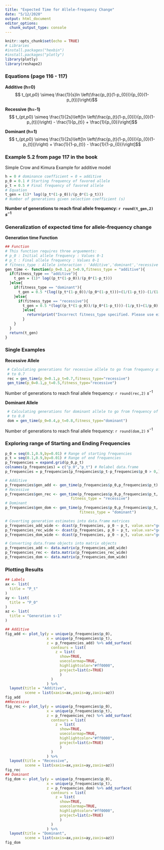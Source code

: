 ```yaml
---
title: "Expected Time for Allele-frequency Change"
date: "5/12/2020"
output: html_document
editor_options: 
  chunk_output_type: console
---
```


```r
knitr::opts_chunk$set(echo = TRUE)
# Libraries
#install.packages("hexbin")
#install.packages("plotly")
library(plotly)
library(reshape2)
```

### Equations (page 116 - 117)

**Additive (h=0)**
$$ t_{pt,p0} \simeq \frac{1}{s}ln \left(\frac{p_{t}(1-p_{0})}{p_{0}(1-p_{t})}\right)$$

**Recessive (h=-1)**
$$ t_{pt,p0} \simeq 
\frac{1}{2s}\left[ln \left(\frac{p_{t}(1-p_{0})}{p_{0}(1-p_{t})}\right) 
- \frac{1}{p_{t}} + \frac{1}{p_{0}}\right]$$

**Dominant (h=1)**
$$ t_{pt,p0} \simeq 
\frac{1}{2s}\left[ln \left(\frac{p_{t}(1-p_{0})}{p_{0}(1-p_{t})}\right) 
+ \frac{1}{1-p_{t}} - \frac{1}{1-p_{0}}\right]$$

### Example 5.2 from page 117 in the book
Simple Crow and Kimura Example for additive model
```r
h = 0 # dominance coefficient = 0 = additive
p_0 = 0.1 # Starting frequency of favored allele 
p_t = 0.5 # Final frequency of favored allele
# Equation
t_gen = (1)* log((p_t*(1-p_0))/(p_0*(1-p_t)))
# Number of generations given selection coefficient (s)
```
**Number of generations to reach final allele frequency: `r round(t_gen,2)` $s^{-1}$**


### Generalization of expected time for allele-frequency change

**Generation time Function**
```r
## Function
# This function requires three arguements:
# p_0 : Initial allele frequency : Values 0-1
# p_t : Final allele frequency : Values 0-1
# fitness_type : Allele interaction : 'Additive','dominant','recessive'
gen_time <- function(p_0=0.1,p_t=0.9,fitness_type = "additive"){
  if(fitness_type == "additive"){
    t_gen = (1)* log((p_t*(1-p_0))/(p_0*(1-p_t)))
  }else{
    if(fitness_type == "dominant"){
      t_gen = 0.5 *(log((p_t*(1-p_0))/(p_0*(1-p_t)))+(1/(1-p_t))-(1/(1-p_0)))
    }else{
      if(fitness_type == "recessive"){
        t_gen = 0.5 *(log((p_t*(1-p_0))/(p_0*(1-p_t)))-(1/p_t)+(1/p_0))
        }else{
          return(print("Incorrect fitness_type specified. Please use either 'additive','dominance',or 'recessive'"))
        }
    }
  }
  return(t_gen)
}
```

### Single Examples

**Recessive Allele**
```r
 # Calculating generations for recessive allele to go from frequency of 0.1
 # to 0.7
 rec = gen_time(p_0=0.1,p_t=0.7,fitness_type="recessive")
 gen_time(p_0=0.1,p_t=0.5,fitness_type="recessive")
```
Number of generations to reach final allele frequency: `r round(rec,2)` $s^{-1}$

**Dominant Allele**
```r
 # Calculating generations for dominant allele to go from frequency of 0.4
 # to 0.8
 dom = gen_time(p_0=0.4,p_t=0.8,fitness_type="dominant")
```
Number of generations to reach final allele frequency: `r round(dom,2)` $s^{-1}$

### Exploring range of Starting and Ending Frequencies
```r
p_0 = seq(0.1,0.9,by=0.01) # Range of starting frequencies
p_t = seq(0.1,0.9,by=0.01) # Range of end frequencies
p_frequencies = expand.grid(p_0,p_t) 
colnames(p_frequencies) = c("p_0","p_t") # Relabel data.frame
p_frequencies = p_frequencies[p_frequencies$p_t-p_frequencies$p_0 > 0,] # Remove cases where p_t is lower than p_0

# Additive
p_frequencies$gen_add <- gen_time(p_frequencies$p_0,p_frequencies$p_t)
# Recessive
p_frequencies$gen_rec <- gen_time(p_frequencies$p_0,p_frequencies$p_t,
                              fitness_type = "recessive")
# Dominant
p_frequencies$gen_dom <- gen_time(p_frequencies$p_0,p_frequencies$p_t,
                                  fitness_type = "dominant")

# Coverting generation estimates into data.frame matrices
p_frequencies_add_wide <- dcast(p_frequencies, p_0 ~ p_t, value.var="gen_add")[,-1]
p_frequencies_rec_wide <- dcast(p_frequencies, p_0 ~ p_t, value.var="gen_rec")[,-1]
p_frequencies_dom_wide <- dcast(p_frequencies, p_0 ~ p_t, value.var="gen_dom")[,-1]

# Converting data.frame objects into matrix objects
p_frequencies_add <- data.matrix(p_frequencies_add_wide)
p_frequencies_rec <- data.matrix(p_frequencies_rec_wide)
p_frequencies_dom <- data.matrix(p_frequencies_dom_wide)
```

### Plotting Results  

```r
## Labels
ax <- list(
  title = "P_t"
)
ay <- list(
  title = "P_0"
)
az <- list(
  title = "Generation s-1"
)

## Additive
fig_add <- plot_ly(y = unique(p_frequencies$p_0),
                   x = unique(p_frequencies$p_t),
                   z = p_frequencies_add) %>% add_surface(
                     contours = list(
                       z = list(
                         show=TRUE,
                         usecolormap=TRUE,
                         highlightcolor="#ff0000",
                         project=list(z=TRUE)
                         )
                     )
                   ) %>% 
  layout(title = "Additive",
         scene = list(xaxis=ax,yaxis=ay,zaxis=az))
fig_add
##Recessive
fig_rec <- plot_ly(y = unique(p_frequencies$p_0),
                   x = unique(p_frequencies$p_t),
                   z = p_frequencies_rec) %>% add_surface(
                     contours = list(
                       z = list(
                         show=TRUE,
                         usecolormap=TRUE,
                         highlightcolor="#ff0000",
                         project=list(z=TRUE)
                         )
                     )
                   ) %>% 
  layout(title = "Recessive",
         scene = list(xaxis=ax,yaxis=ay,zaxis=az))
fig_rec
## Dominant
fig_dom <- plot_ly(y = unique(p_frequencies$p_0),
                   x = unique(p_frequencies$p_t),
                   z = p_frequencies_dom) %>% add_surface(
                     contours = list(
                       z = list(
                         show=TRUE,
                         usecolormap=TRUE,
                         highlightcolor="#ff0000",
                         project=list(z=TRUE)
                         )
                     )
                   ) %>% 
  layout(title = "Dominant",
         scene = list(xaxis=ax,yaxis=ay,zaxis=az))
fig_dom
```
